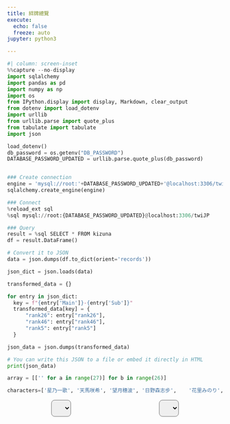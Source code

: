 ```yaml
---
title: 絆牌總覽
execute:
  echo: false
  freeze: auto
jupyter: python3

---
```


<!-- TODO Sticky Header needs to be positioned better -->
<!-- ? Is it possible to still add something in default? Maybe use :before -->

<style>
    .cell-output{width: 400vw;}
</style>
<link rel="stylesheet" href="../projects/twi_JP/style.css">
<link rel="stylesheet" href="https://fonts.googleapis.com/icon?family=Material+Icons">
<link rel="stylesheet" href="https://fonts.googleapis.com/css2?family=Material+Symbols+Outlined:opsz,wght,FILL,GRAD@48,500,1,200" />


```python
#| column: screen-inset
%%capture --no-display
import sqlalchemy
import pandas as pd
import numpy as np
import os
from IPython.display import display, Markdown, clear_output
from dotenv import load_dotenv
import urllib
from urllib.parse import quote_plus
from tabulate import tabulate
import json

load_dotenv()
db_password = os.getenv("DB_PASSWORD")
DATABASE_PASSWORD_UPDATED = urllib.parse.quote_plus(db_password)


### Create connection
engine = 'mysql://root:'+DATABASE_PASSWORD_UPDATED+'@localhost:3306/twiJP'
sqlalchemy.create_engine(engine)

### Connect
%reload_ext sql
%sql mysql://root:{DATABASE_PASSWORD_UPDATED}@localhost:3306/twiJP

### Query
result = %sql SELECT * FROM kizuna
df = result.DataFrame()

# Convert it to JSON
data = json.dumps(df.to_dict(orient='records'))

json_dict = json.loads(data)

transformed_data = {}

for entry in json_dict:
  key = f"{entry['Main']}-{entry['Sub']}"
  transformed_data[key] = {
      "rank26": entry["rank26"],
      "rank46": entry["rank46"],
      "rank5": entry["rank5"]
  }

json_data = json.dumps(transformed_data)

# You can write this JSON to a file or embed it directly in HTML
print(json_data)

array = [['' for a in range(27)] for b in range(26)]

characters=['星乃一歌',	'天馬咲希',	'望月穗波',	'日野森志步',	'花里みのり',	'桐谷遥',	'桃井愛莉',	'日野森雫',	'小豆沢こはね',	'白石杏',	'東雲彰人',	'青柳冬弥',	'天馬司',	'鳳えむ',	'草薙寧々',	'神代類',	'宵崎奏',	'朝比奈まふゆ',	'東雲絵名',	'暁山瑞希', '初音ミク', '鏡音リン', '鏡音レン', '巡音ルカ', 'MEIKO', 'KAITO']

```
<div class="area">

  <div class="custom-select"><select onfocus="this.size=5;"
      onblur="this.size=0;"
      onchange="this.size=1; this.blur()" id="character1"></select></div>
  <div class="custom-select"><select id="character2"></select></div>

<div class="container" id="relationshipInfo"></div>
</div>



<script type="module" src="index.js"></script>

<style>
  /* body {
        user-select: none;
        -webkit-user-select: none;
        -moz-user-select: none;
        -ms-user-select: none;
    } */

  select {
    /*appearance: none;
    /* safari 
    -webkit-appearance: none;*/
    padding: 10px 12px;
    border-radius: 8px;
  }

  /*.custom-select {
    position: relative;
  }

  .custom-select::before,
  .custom-select::after {
    --size: 0.3rem;
    position: absolute;
    content: "";
    right: 1rem;
    pointer-events: none;
  }

  .custom-select::before {
    border-left: var(--size) solid transparent;
    border-right: var(--size) solid transparent;
    border-bottom: var(--size) solid black;
    top: 40%;
  }

  .custom-select::after {
    border-left: var(--size) solid transparent;
    border-right: var(--size) solid transparent;
    border-top: var(--size) solid black;
    top: 55%;
  }*/

  option:checked { 
    box-shadow: 0 0 10px 100px #5a5a5a inset;
    color: white;
  }

  option:hover {
    box-shadow: 0 0 10px 100px #B5EAEA inset;
    color: black !important;
  }

  .area {
    display: grid;
    grid-template-columns: minmax(20px, 1fr) minmax(20px, 1fr);
    justify-items: center;
    grid-row-gap: 50px;
  }


  .container {
    display: grid;
    grid-column: 1 / span 2;
  }


  tbody > tr > td:first-child {
    width: 120px !important;
    display: flex;
    align-items: center;
    justify-content: center;
  }

  .rowHeader {
    user-select: none;
    -webkit-user-select: none;
    -moz-user-select: none;
    -ms-user-select: none;
  }

  /* Positioned better */
  tr.header {
    position:sticky;
    top: 0;
  }

  .line:hover {
    display: block;
    width: 100%;
    height:100%;
    background: linear-gradient(
      to top right, transparent calc(50% - 1px), lightgrey , transparent calc(50% + 1px));
  }

  .cell-output {
    width: 90vw;
  }

  .cell-output-display:not(.no-overflow-x){
    overflow-x: visible !important;
  }

  td {
    /* visibility: hidden; */
    padding: 0px !important;
    height: 100px;
    width : 50px !important;
    padding-inline: auto auto;
  }

  th {
    background-color: hsl(154, 65%, 89%);
    user-select: none;
  }

  /* Maybe can use :before to still display somtihing */
  .text {
      display: none;
      text-align: left;
  }

  td:hover{
    width: 450px !important;
    animation: expand 0.5s forwards linear;
  }

  td:hover > .text {
    display: inline;
    visibility: visible;
  }


  @keyframes expand{
    0%{width: 0 50px;}
    25% {width: 0 100px;}
    50%{width: 0 150px;}
    75% {width: 0 200px;}
    100%{width: 0 250px;}
  }


</style>

<script>

    document.addEventListener('contextmenu', function (e) {
        e.preventDefault();
    });

    let parent = document.querySelector('.header').parentElement;

while (parent) {
    const hasOverflow = getComputedStyle(parent).overflow;
    if (hasOverflow !== 'visible') {
        console.log(hasOverflow, parent);
    }
    parent = parent.parentElement;
}

</script>